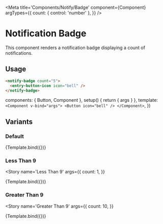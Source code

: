 
<Meta
  title='Components/Notify/Badge'
  component={Component}
  argTypes={{
    count: { control: 'number' },
  }}
/>

# Notification Badge

This component renders a notification badge displaying a count of notifications.

## Usage

```html
<notify-badge count="5">
  <entry-button-icon icon="bell" />
</notify-badge>
```

  components: { Button, Component },
  setup() {
    return { args }
  },
  template: `<Component v-bind="args">
  <Button icon="bell" />
</Component>`,
})

## Variants

### Default

<Story name='Default'>{Template.bind({})}</Story>

### Less Than 9

<Story
  name='Less Than 9'
  args={{
    count: 1,
  }}
>
  {Template.bind({})}
</Story>

### Greater Than 9

<Story
  name='Greater Than 9'
  args={{
    count: 10,
  }}
>
  {Template.bind({})}
</Story>
